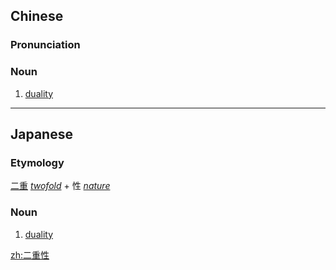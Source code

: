 ==Chinese==
{{zh-forms|type=21}}

===Pronunciation===
{{zh-pron
|m=èrchóngxìng
|c=ji6 cung4 sing3
|cat=n
}}

===Noun===
{{zh-noun}}

# [[duality]]

----

==Japanese==
{{ja-kanjitab|に|じゅう|せい|yomi=on}}

===Etymology===
[[二重]] ''[[twofold]]'' + 性 ''[[nature]]''

===Noun===
{{ja-noun|にじゅうせい}}

# {{lb|ja|rare|sort=にじゅうせい}} [[duality]]

[[zh:二重性]]